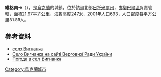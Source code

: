 {{coord|49|50|38|N|27|39|44|E|scale:30000|display=title}}

'''維格南卡'''（{{lang-uk|Вигнанка}}），是[[烏克蘭|烏克蘭]]的城鎮，位於該國北部[[日托米爾州|日托米爾州]]，由[[柳巴爾區|柳巴爾區]]負責管轄，面積21.97平方公里，海拔高度247米，2001年人口693，人口密度每平方公里31.55人。

==參考資料==
* [http://w1.c1.rada.gov.ua/pls/z7503/A005?rdat1=16.11.2014&rf7571=9716 село Вигнанка]
* [http://w1.c1.rada.gov.ua/pls/z7503/A005?rdat1=16.11.2014&rf7571=9716 Село Вигнанка на сайті Верговної Ради України]
* [http://weather.in.ua/ua/zhitomirskaja/3514 Погода в селі Вигнанка]

{{Ukraine-geo-stub}}
[[Category:烏克蘭城市|Category:烏克蘭城市]]